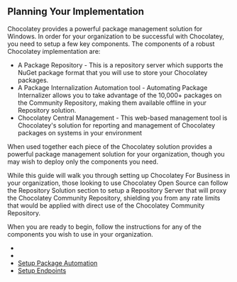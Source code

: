 ---
---


## Planning Your Implementation

Chocolatey provides a powerful package management solution for Windows. In order for your organization to be successful with Chocolatey, you need to setup a few key components.
The components of a robust Chocolatey implementation are:

- A Package Repository - This is a repository server which supports the NuGet package format that you will use to store your Chocolatey packages.
- A Package Internalization Automation tool - Automating Package Internalizer allows you to take advantage of the 10,000+ packages on the Community Repository, making them available offline in your Repository solution.
- Chocolatey Central Management - This web-based management tool is Chocolatey's solution for reporting and management of Chocolatey packages on systems in your environment

When used together each piece of the Chocolatey solution provides a powerful package management solution for your organization, though you may wish to deploy only the components you need.

While this guide will walk you through setting up Chocolatey For Business in your organization, those looking to use Chocolatey Open Source can follow the Repository Solution section to setup a Repository Server that will proxy the Chocolatey Community Repository,
shielding you from any rate limits that would be applied with direct use of the Chocolatey Community Repository.

When you are ready to begin, follow the instructions for any of the components you wish to use in your organization.

 - <Xref title="Setup A Repository Solution" value="setup-repository-solution" />
 - <Xref title="Setup Chocolatey Central Management" value="setup-central-management" />
 - [Setup Package Automation](#placeholder)
 - [Setup Endpoints](#placeholder)
